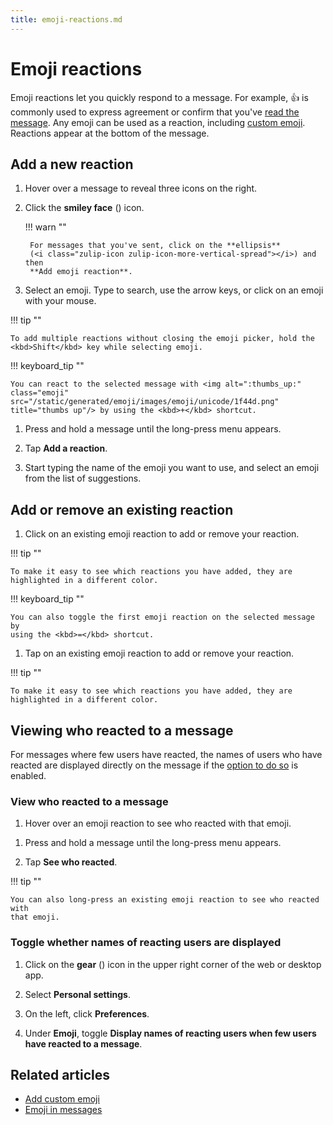 ```yaml
---
title: emoji-reactions.md
---
```


# Emoji reactions

Emoji reactions let you quickly respond to a message. For example, 👍 is
commonly used to express agreement or confirm that you've [read the
message](/help/read-receipts). Any emoji can be used as a reaction, including
[custom emoji](/help/custom-emoji). Reactions appear at the bottom of the
message.

## Add a new reaction

<Tabs>
<TabItem label="desktop-web">

1. Hover over a message to reveal three icons on the right.




1. Click the **smiley face** (<i class="zulip-icon zulip-icon-smile"></i>) icon.

    !!! warn ""

        For messages that you've sent, click on the **ellipsis**
        (<i class="zulip-icon zulip-icon-more-vertical-spread"></i>) and then
        **Add emoji reaction**.

1. Select an emoji. Type to search, use the arrow keys, or click on an emoji
   with your mouse.

!!! tip ""

    To add multiple reactions without closing the emoji picker, hold the
    <kbd>Shift</kbd> key while selecting emoji.

!!! keyboard_tip ""

    You can react to the selected message with <img alt=":thumbs_up:"
    class="emoji" src="/static/generated/emoji/images/emoji/unicode/1f44d.png"
    title="thumbs up"/> by using the <kbd>+</kbd> shortcut.

</TabItem>
<TabItem label="mobile">

1. Press and hold a message until the long-press menu appears.




1. Tap **Add a reaction**.

1. Start typing the name of the emoji you want to use, and select an emoji from
   the list of suggestions.

</TabItem>
</Tabs>

## Add or remove an existing reaction

<Tabs>
<TabItem label="desktop-web">

1. Click on an existing emoji reaction to add or remove your reaction.

!!! tip ""

    To make it easy to see which reactions you have added, they are
    highlighted in a different color.

!!! keyboard_tip ""

    You can also toggle the first emoji reaction on the selected message by
    using the <kbd>=</kbd> shortcut.

</TabItem>
<TabItem label="mobile">

1. Tap on an existing emoji reaction to add or remove your reaction.

!!! tip ""

    To make it easy to see which reactions you have added, they are
    highlighted in a different color.

</TabItem>
</Tabs>


## Viewing who reacted to a message

For messages where few users have reacted, the names of users who have reacted
are displayed directly on the message if the [option to do
so](#toggle-whether-names-of-reacting-users-are-displayed) is enabled.

### View who reacted to a message

<Tabs>
<TabItem label="desktop-web">

1. Hover over an emoji reaction to see who reacted with that emoji.

</TabItem>
<TabItem label="mobile">

1. Press and hold a message until the long-press menu appears.




1. Tap **See who reacted**.

!!! tip ""

    You can also long-press an existing emoji reaction to see who reacted with
    that emoji.

</TabItem>
</Tabs>

### Toggle whether names of reacting users are displayed

<Tabs>
<TabItem label="instructions-for-all-platforms">

1. Click on the **gear** (<i class="zulip-icon zulip-icon-gear"></i>) icon in the upper
   right corner of the web or desktop app.

1. Select **Personal settings**.

1. On the left, click **Preferences**.



1. Under **Emoji**, toggle **Display names of reacting users when few users have
   reacted to a message**.

</TabItem>
</Tabs>

## Related articles

* [Add custom emoji](/help/custom-emoji)
* [Emoji in messages](/help/emoji-and-emoticons)


